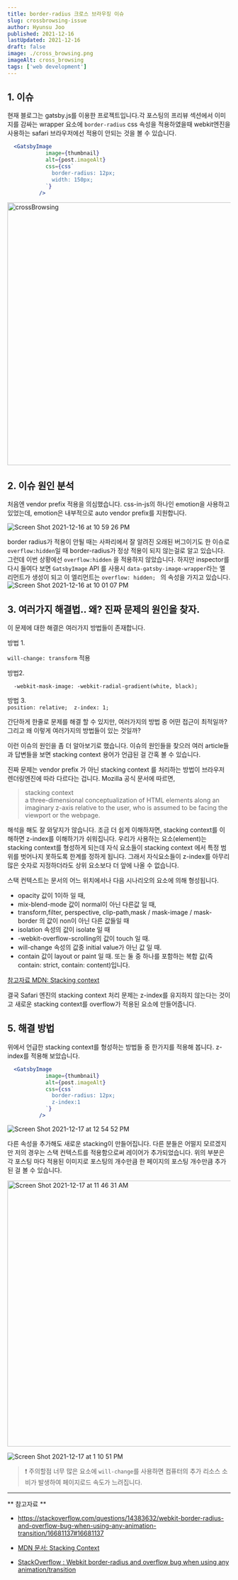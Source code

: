```yaml
---
title: border-radius 크로스 브라우징 이슈
slug: crossbrowsing-issue
author: Hyunsu Joo
published: 2021-12-16
lastUpdated: 2021-12-16
draft: false
image: ./cross_browsing.png
imageAlt: cross_browsing
tags: ['web development']
---
```


## 1. 이슈 


현재 블로그는 gatsby.js를 이용한 프로젝트입니다.각 포스팅의 프리뷰 섹션에서 이미지를 감싸는 wrapper 요소에 `border-radius` css 속성을 적용하였을때  webkit엔진을 사용하는 safari 브라우저에선 적용이 안되는 것을 볼 수 있습니다.

```jsx
  <GatsbyImage
            image={thumbnail}
            alt={post.imageAlt}
            css={css`
              border-radius: 12px;
              width: 150px;
            `}
          />

```

<img width="593" alt="crossBrowsing" src="https://user-images.githubusercontent.com/26635607/146375924-837063ad-d7af-4f5c-b85d-0dbfa327804a.png"/>

## 2. 이슈 원인 분석
처음엔 vendor prefix 적용을 의심했습니다. css-in-js의 하나인 emotion을 사용하고 있었는데, emotion은 내부적으로 auto vendor prefix를 지원합니다.

![Screen Shot 2021-12-16 at 10 59 26 PM](https://user-images.githubusercontent.com/26635607/146386025-71da98af-c573-455c-92bb-d50c16f44f9c.png)


border radius가 적용이 안될 때는 사파리에서 잘 알려진 오래된 버그이기도 한 이슈로  `overflow:hidden`일 때 border-radius가 정상 적용이 되지 않는걸로 알고 있습니다. 그런데 이번 상황에선 `overflow:hidden` 을 적용하지 않았습니다. 하지만 
inspector를 다시 들여다 보면 
`GatsbyImage` API 를 사용시 `data-gatsby-image-wrapper`라는 엘리먼트가 생성이 되고 이 엘리먼트는 `overflow: hidden;
` 의 속성을 가지고 있습니다.
![Screen Shot 2021-12-16 at 10 01 07 PM](https://user-images.githubusercontent.com/26635607/146377754-c801c178-2180-4a4c-abd6-74dd6bb0d6c6.png)


## 3. 여러가지 해결법.. 왜? 진짜 문제의 원인을 찾자. 

이 문제에 대한 해결은 여러가지 방법들이 존재합니다.

방법 1.

`will-change: transform` 적용

방법2.  

`  -webkit-mask-image: -webkit-radial-gradient(white, black);`


방법 3.  
`
position: relative; 
z-index: 1;
`  

간단하게 한줄로 문제를 해결 할 수 있지만, 여러가지의 방법 중 어떤 접근이 최적일까? 그리고 왜 이렇게 여러가지의 방법들이 있는 것일까? 

이런 이슈의 원인을 좀 더 알아보기로 했습니다. 이슈의 원인들을 찾으러 여러 article들과 답변들을 보면 stacking context 용어가 언급된 걸 간혹 볼 수 있습니다. 

진짜 문제는  vendor prefix 가 아닌 stacking context 를 처리하는 방법이 브라우저 렌더링엔진에 따라 다르다는 겁니다.
Mozilla 공식 문서에 따르면, 
>stacking context  
a three-dimensional conceptualization of HTML elements along an imaginary z-axis relative to the user, who is assumed to be facing the viewport or the webpage.

해석을 해도 잘 와닿지가 않습니다. 조금 더 쉽게 이해하자면, stacking context를 이해하면 z-index를 이해하기가 쉬워집니다.  우리가 사용하는 요소(element)는 stacking context를 형성하게 되는데 자식 요소들이 stacking context 에서 특정 범위를 벗어나지 못하도록 한계를 정하게 됩니다. 그래서 자식요소들이 z-index를 아무리 많은 숫자로 지정하더라도 상위 요소보다 더 앞에 나올 수 없습니다.  
 
스택 컨텍스트는 문서의 어느 위치에서나 다음 시나리오의 요소에 의해 형성됩니다.

- opacity 값이  1이하 일 때,
- mix-blend-mode 값이 normal이 아닌 다른값 일 때,
- transform,filter, perspective, 
clip-path,mask / mask-image / mask-border 의 값이 non이 아닌 다른 값들일 때
-  isolation 속성의 값이 isolate 일 때
- -webkit-overflow-scrolling의 값이 touch 일 때.
-  will-change 속성의 값중 initial value가 아닌 값 일 때.
- contain 값이 layout or paint 일 때. 또는 둘 중 하나를 포함하는 복합 값(즉 contain: strict, contain: content)입니다.

[참고자료 MDN: Stacking context](https://developer.mozilla.org/en-US/docs/Web/CSS/CSS_Positioning/Understanding_z_index/The_stacking_context)  

결국 Safari 엔진의 stacking context 처리 문제는 z-index를 유지하지 않는다는 것이고 새로운 stacking context를 overflow가 적용된 요소에 만들어줍니다.

## 5. 해결 방법

위에서 언급한 stacking context를 형성하는 방법들 중 한가지를 적용해 봅니다. z-index를 적용해 보았습니다.

```jsx
  <GatsbyImage
            image={thumbnail}
            alt={post.imageAlt}
            css={css`
              border-radius: 12px;
              z-index:1
            `}
          />
```

![Screen Shot 2021-12-17 at 12 54 52 PM](https://user-images.githubusercontent.com/26635607/146486464-7d734595-df97-43c0-bf31-cb5d30c508da.png)

다른 속성을 추가해도 새로운 stacking이 만들어집니다. 다른 분들은 어떨지 모르겠지만 저의 경우는 스택 컨텍스트를 적용함으로써 레이어가 추가되었습니다. 위의 부분은 각 포스팅 마다 적용된 이미지로 포스팅의 개수만큼 한 페이지의 포스팅 개수만큼 추가 된 걸 볼 수 있습니다.

<img width="600" alt="Screen Shot 2021-12-17 at 11 46 31 AM" src="https://user-images.githubusercontent.com/26635607/146489016-46c43a4d-6dcf-4fe5-81e8-a7eb172cedd5.png"/>

![Screen Shot 2021-12-17 at 1 10 51 PM](https://user-images.githubusercontent.com/26635607/146488987-c3422108-7bca-4908-b099-205da5b1fa78.png)

>❗️ 주의할점 
 너무 많은 요소에 `will-change`를 사용하면 컴퓨터의 추가 리소스 소비가 발생하여 페이지로드 속도가 느려집니다. 



---

** 참고자료 **

- https://stackoverflow.com/questions/14383632/webkit-border-radius-and-overflow-bug-when-using-any-animation-transition/16681137#16681137

- [MDN 문서: Stacking Context](https://developer.mozilla.org/en-US/docs/Web/CSS/CSS_Positioning/Understanding_z_index/The_stacking_context)

- [StackOverflow : Webkit border-radius and overflow bug when using any animation/transition](https://stackoverflow.com/questions/14383632/webkit-border-radius-and-overflow-bug-when-using-any-animation-transition/16681137#16681137)
